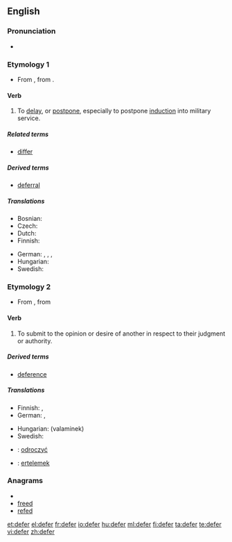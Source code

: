 ==English==

===Pronunciation===
* {{rhymes|ɜː(r)}}

===Etymology 1===
* From {{etyl|fro|en}} {{term|différer|differer|lang=fro}}, from {{etyl|la|en}} {{term|differro|differe|lang=la}}.

====Verb====
{{en-verb|defer|r|ing}}

# To [[delay]], or [[postpone]], especially to postpone [[induction]] into military service.

=====Related terms=====
* [[differ]]

=====Derived terms=====
* [[deferral]]

=====Translations=====
{{trans-top|to delay}}
* Bosnian: {{t|bs|odgoditi}}
* Czech: {{t-|cs|odkládat}}
* Dutch: {{t-|nl|uitstellen}}
* Finnish: {{t+|fi|lykätä}}
{{trans-mid}}
* German: {{t-|de|aufschieben}}, {{t+|de|aufheben}}, {{t-|de|verzögern}}, {{t+|de|vertagen}}
* Hungarian: {{t+|hu|elhalaszt}}
* Swedish: {{tø|se|skjuta upp|xs=Northern Sami}}
{{trans-bottom}}

===Etymology 2===
* From {{etyl|frm|en}} {{term|déférer|deferer|lang=frm}}, from {{etyl|la|en}} {{term|deferro|deferre|lang=la}}

====Verb====
{{en-verb|defer|r|ing}}

# To submit to the opinion or desire of another in respect to their judgment or authority.

=====Derived terms=====
* [[deference]]

=====Translations=====
{{trans-top|to submit to the opinion or desire of another}}
* Finnish: {{t-|fi|mukautua}}, {{t-|fi|alistua}}
* German: {{t-|de|weiterleiten}}, {{t+|de|verschieben}}
{{trans-mid}}
* Hungarian: {{t+|hu|enged}} (valaminek)
* Swedish: {{tø|se|skjuta upp|xs=Northern Sami}}
{{trans-bottom}}

{{checktrans-top}}
* {{ttbc|Polish}}: [[odroczyć]]
{{checktrans-mid}}
* {{ttbc|Turkish}}: [[ertelemek]]
{{checktrans-bottom}}

===Anagrams===
* {{alphagram|deefr}}
* [[freed#English|freed]]
* [[refed#English|refed]]


[[et:defer]]
[[el:defer]]
[[fr:defer]]
[[io:defer]]
[[hu:defer]]
[[ml:defer]]
[[fi:defer]]
[[ta:defer]]
[[te:defer]]
[[vi:defer]]
[[zh:defer]]